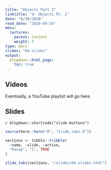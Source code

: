 ```yaml
---
title: "Objects Part 2"
linktitle: "4: Objects Pt. 2"
date: "6/16/2020"
read_date: "2020-09-24"
menu:
  lectures:
    parent: Content
    weight: 5
type: docs
slides: "04-slides"
output:
  blogdown::html_page:
    toc: true
---
```


## Videos

Eventually, a YouTube playlist will go here. 

## Slides

`r blogdown::shortcode("slide-buttons")`

```r

source(here::here("R", "slide_tabs.R"))

sections <- tibble::tribble(
  ~name, ~slide, ~active,
  "Recap", "1", TRUE
)

slide_tabs(sections, "/slides/04-slides.html")
```